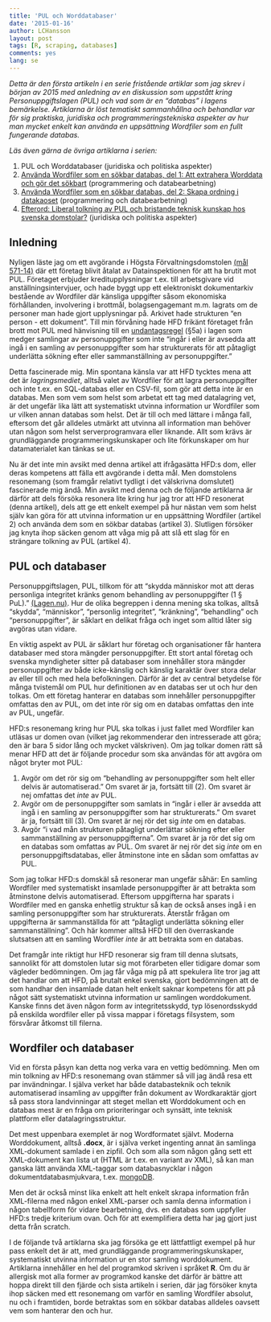 ```yaml
---
title: 'PUL och Worddatabaser'
date: '2015-01-16'
author: LCHansson
layout: post
tags: [R, scraping, databases]
comments: yes
lang: se
---
```


_Detta är den första artikeln i en serie fristående artiklar som jag skrev i början av 2015 med anledning av en diskussion som uppstått kring Personuppgiftslagen (PUL) och vad som är en "databas" i lagens bemärkelse. Artiklarna är löst tematiskt sammanhållna och behandlar var för sig praktiska, juridiska och programmeringstekniska aspekter av hur man mycket enkelt kan använda en uppsättning Wordfiler som en fullt fungerande databas._

_Läs även gärna de övriga artiklarna i serien:_

1. PUL och Worddatabaser (juridiska och politiska aspekter)
2. [Använda Wordfiler som en sökbar databas, del 1: Att extrahera Worddata och gör det sökbart](http://lchansson.com/blog/2015/01/Hogsta-Forvaltningsdomstolen-och-Worddatabaser-del-2/) (programmering och databearbetning)
3. [Använda Wordfiler som en sökbar databas, del 2: Skapa ordning i datakaoset](http://lchansson.com/blog/2015/01/Hogsta-Forvaltningsdomstolen-och-Worddatabaser-del-3/) (programmering och databearbetning)
4. [Efterord: Liberal tolkning av PUL och bristande teknisk kunskap hos svenska domstolar?](http://lchansson.com/blog/2015/01/Hogsta-Forvaltningsdomstolen-och-Worddatabaser-del-1/) (juridiska och politiska aspekter)


## Inledning

Nyligen läste jag om ett avgörande i Högsta Förvaltningsdomstolen [(mål 571-14)](http://www.hogstaforvaltningsdomstolen.se/Domstolar/regeringsratten/Avg%C3%B6randen/2015/Januari/571-14.pdf) där ett företag blivit åtalat av Datainspektionen för att ha brutit mot PUL. Företaget erbjuder kreditupplysningar t.ex. till arbetsgivare vid anställningsintervjuer, och hade byggt upp ett elektroniskt dokumentarkiv bestående av Wordfiler där känsliga uppgifter såsom ekonomiska förhållanden, involvering i brottmål, bolagsengagemant m.m. lagrats om de personer man hade gjort upplysningar på. Arkivet hade strukturen "en person - ett dokument". Till min förvåning hade HFD frikänt företaget från brott mot PUL med hänvisning till en [undantagsregel](https://lagen.nu/1998:204#P5aS1) (§5a) i lagen som medger samlingar av personuppgifter som inte "ingår i eller är avsedda att ingå i en samling av personuppgifter som har strukturerats för att påtagligt underlätta sökning efter eller sammanställning av personuppgifter."

Detta fascinerade mig. Min spontana känsla var att HFD tycktes mena att det är _lagringsmediet_, alltså valet av Wordfiler för att lagra personuppgifter och inte t.ex. en SQL-databas eller en CSV-fil, som gör att detta inte är en databas. Men som vem som helst som arbetat ett tag med datalagring vet, är det ungefär lika lätt att systematiskt utvinna information ur Wordfiler som ur vilken annan databas som helst. Det är till och med lättare i många fall, eftersom det går alldeles utmärkt att utvinna all information man behöver utan någon som helst serverprogramvara eller liknande. Allt som krävs är grundläggande programmeringskunskaper och lite förkunskaper om hur datamaterialet kan tänkas se ut.

Nu är det inte min avsikt med denna artikel att ifrågasätta HFD:s dom, eller deras kompetens att fälla ett avgörande i detta mål. Men domstolens resonemang (som framgår relativt tydligt i det välskrivna domslutet) fascinerade mig ändå. Min avsikt med denna och de följande artiklarna är därför att dels försöka resonera lite kring hur jag tror att HFD resonerat (denna artikel), dels att ge ett enkelt exempel på hur nästan vem som helst själv kan göra för att utvinna information ur en uppsättning Wordfiler (artikel 2) och använda dem som en sökbar databas (artikel 3). Slutligen försöker jag knyta ihop säcken genom att våga mig på att slå ett slag för en strängare tolkning av PUL (artikel 4).


## PUL och databaser

Personuppgiftslagen, PUL, tillkom för att "skydda människor mot att deras personliga integritet kränks genom behandling av personuppgifter (1 § PuL)." [(Lagen.nu)](https://lagen.nu/1998:204#P1S1). Hur de olika begreppen i denna mening ska tolkas, alltså "skydda", "människor", "personlig integritet", "kränkning", "behandling" och "personuppgifter", är såklart en delikat fråga och inget som alltid låter sig avgöras utan vidare.

En viktig aspekt av PUL är såklart hur företag och organisationer får hantera databaser med stora mängder personuppgifter. Ett stort antal företag och svenska myndigheter sitter på databaser som innehåller stora mängder personuppgifter av både icke-känslig och känslig karaktär över stora delar av eller till och med hela befolkningen. Därför är det av central betydelse för många tvistemål om PUL hur definitionen av en databas ser ut och hur den tolkas. Om ett företag hanterar en databas som innehåller personuppgifter omfattas den av PUL, om det inte rör sig om en databas omfattas den inte av PUL, ungefär.

HFD:s resonemang kring hur PUL ska tolkas i just fallet med Wordfiler kan utläsas ur domen ovan (vilket jag rekommenderar den intresserade att göra; den är bara 5 sidor lång och mycket välskriven). Om jag tolkar domen rätt så menar HFD att det är följande procedur som ska användas för att avgöra om något bryter mot PUL:

1. Avgör om det rör sig om "behandling av personuppgifter som helt eller delvis är automatiserad." Om svaret är ja, fortsätt till (2). Om svaret är nej omfattas det _inte_ av PUL.
2. Avgör om de personuppgifter som samlats in "ingår i eller är avsedda att ingå i en samling av
personuppgifter som har strukturerats." Om svaret är ja, fortsätt till (3). Om svaret är nej rör det sig _inte_ om en databas.
3. Avgör "i vad mån strukturen påtagligt underlättar sökning efter eller sammanställning av personuppgifterna". Om svaret är ja rör det sig om en databas som omfattas av PUL. Om svaret är nej rör det sig _inte_ om en personuppgiftsdatabas, eller åtminstone inte en sådan som omfattas av PUL.

Som jag tolkar HFD:s domskäl så resonerar man ungefär såhär: En samling Wordfiler med systematiskt insamlade personuppgifter är att betrakta som åtminstone delvis automatiserad. Eftersom uppgifterna har sparats i Wordfiler med en ganska enhetlig struktur så kan de också anses ingå i en samling personuppgifter som har strukturerats. Återstår frågan om uppgifterna är sammanställda för att "påtagligt underlätta sökning eller sammanställning". Och här kommer alltså HFD till den överraskande slutsatsen att en samling Wordfiler _inte_ är att betrakta som en databas.

Det framgår inte riktigt hur HFD resonerar sig fram till denna slutsats, sannolikt för att domstolen lutar sig mot förarbeten eller tidigare domar som vägleder bedömningen. Om jag får våga mig på att spekulera lite tror jag att det handlar om att HFD, på brutalt enkel svenska, gjort bedömningen att de som handhar den insamlade datan helt enkelt saknar kompetens för att på något sätt systematiskt utvinna information ur samlingen worddokument. Kanske finns det även någon form av integritetsskydd, typ lösenordsskydd på enskilda wordfiler eller på vissa mappar i företags filsystem, som försvårar åtkomst till filerna.


## Wordfiler och databaser

Vid en första påsyn kan detta nog verka vara en vettig bedömning. Men om min tolkning av HFD:s resonemang ovan stämmer så vill jag ändå resa ett par invändningar. I själva verket har både databasteknik och teknik automatiserad insamling av uppgifter från dokument av Wordkaraktär gjort så pass stora landvinningar att steget mellan ett Worddokument och en databas mest är en fråga om prioriteringar och synsätt, inte teknisk plattform eller datalagringsstruktur.

Det mest uppenbara exemplet är nog Wordformatet självt. Moderna Worddokument, alltså **.docx**, är i själva verket ingenting annat än samlinga XML-dokument samlade i en zipfil. Och som alla som någon gång sett ett XML-dokument kan lista ut (HTML är t.ex. en variant av XML), så kan man ganska lätt använda XML-taggar som databasnycklar i någon dokumentdatabasmjukvara, t.ex. [mongoDB](http://www.mongodb.org/).

Men det är också minst lika enkelt att helt enkelt skrapa information från XML-filerna med någon enkel XML-parser och samla denna information i någon tabellform för vidare bearbetning, dvs. en databas som uppfyller HFD:s tredje kriterium ovan. Och för att exemplifiera detta har jag gjort just detta från scratch.

I de följande två artiklarna ska jag försöka ge ett lättfattligt exempel på hur pass enkelt det är att, med grundläggande programmeringskunskaper, systematiskt utvinna information ur en stor samling worddokument. Artiklarna innehåller en hel del programkod skriven i språket **R**. Om du är allergisk mot alla former av programkod kanske det därför är bättre att hoppa direkt till den fjärde och sista artikeln i serien, där jag försöker knyta ihop säcken med ett resonemang om varför en samling Wordfiler absolut, nu och i framtiden, borde betraktas som en sökbar databas alldeles oavsett vem som hanterar den och hur.



